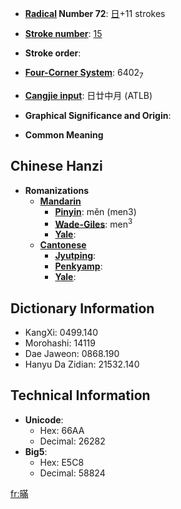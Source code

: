 * '''[[Wiktionary:Chinese radical index| Radical]] Number 72''': [[Wiktionary:Chinese radical index 日|日]]+11 strokes

* '''[[Wiktionary:Chinese total strokes index|Stroke number]]''': [[Wiktionary:Chinese total strokes index 15|15]]

* '''Stroke order''': 

* '''[[Wiktionary:Chinese four corner index|Four-Corner System]]''': 6402<sub>7</sub>

* '''[[Wiktionary:Chinese Cangjie index|Cangjie input]]''': 日廿中月 (ATLB)

* '''Graphical Significance and Origin''': 

* '''Common Meaning'''

== Chinese Hanzi ==

* '''Romanizations'''
** '''[[Mandarin]]'''
*** '''[[Pinyin]]''': měn (men3)
*** '''[[Wade-Giles]]''': men<sup>3</sup>
*** '''[[Yale]]''': 
** '''[[Cantonese]]'''
*** '''[[Jyutping]]''':
*** '''[[Penkyamp]]''': 
*** '''[[Yale]]''': 

== Dictionary Information ==

* KangXi: 0499.140
* Morohashi: 14119
* Dae Jaweon: 0868.190
* Hanyu Da Zidian: 21532.140

== Technical Information ==

* '''Unicode''':
** Hex: 66AA
** Decimal: 26282
* '''Big5''':
** Hex: E5C8
** Decimal: 58824

[[fr:暪]]